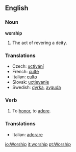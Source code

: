 ==English==

===Noun===
'''worship'''   {{uncountable}}

# The act of revering a deity.

===Translations===
*Czech: [[uctívání]]  {{n}}
*French: [[culte]] {{m}}
*Italian: [[culto]] {{m}}
*Slovak: [[uctievanie]]  {{n}}
*Swedish: [[dyrka]], [[avguda]]

===Verb===
{{en-infl-reg-consonant|worship||}}

# To [[honor]], to [[adore]].

===Translations===

*Italian: [[adorare]] 

[[io:Worship]]
[[it:worship]]
[[pt:Worship]]
